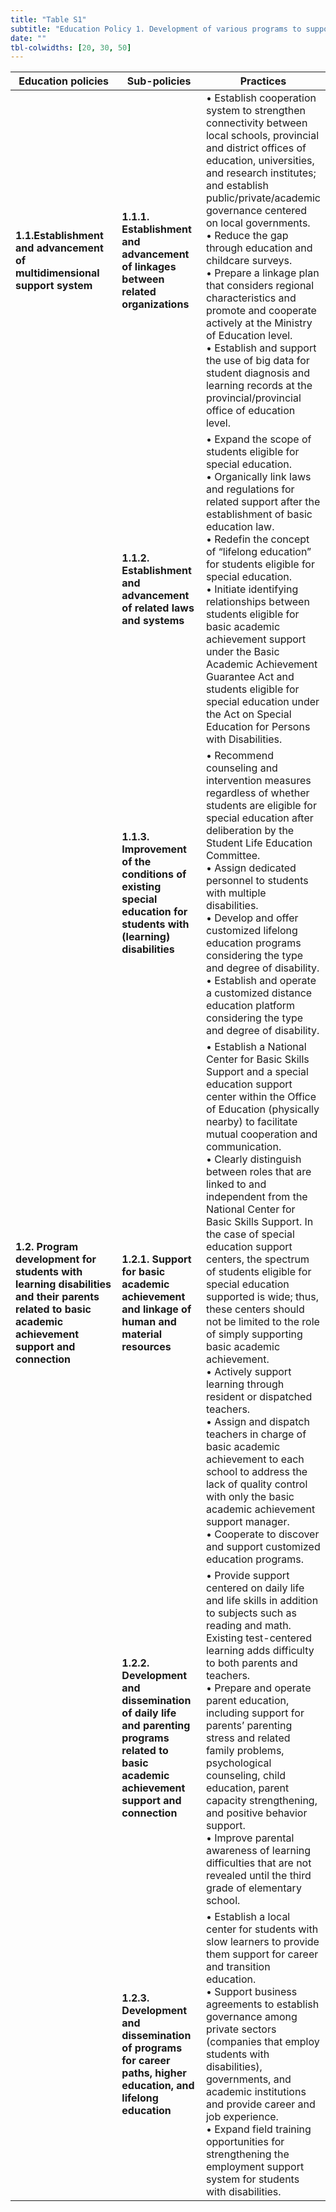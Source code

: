 ---
title: "Table S1"
subtitle: "Education Policy 1. Development of various programs to support and link basic academic achievement (topic 5, θ = 0.214)"
date: ""
tbl-colwidths: [20, 30, 50]
---

| **Education policies** | **Sub-policies** | **Practices** |
|------------------------|------------------|---------------|
| **1.1.Establishment and advancement of multidimensional support system** | **1.1.1. Establishment and advancement of linkages between related organizations** | • Establish cooperation system to strengthen connectivity between local schools, provincial and district offices of education, universities, and research institutes; and establish public/private/academic governance centered on local governments. <br> • Reduce the gap through education and childcare surveys. <br> • Prepare a linkage plan that considers regional characteristics and promote and cooperate actively at the Ministry of Education level. <br> • Establish and support the use of big data for student diagnosis and learning records at the provincial/provincial office of education level. |
|  | **1.1.2. Establishment and advancement of related laws and systems** | • Expand the scope of students eligible for special education. <br> • Organically link laws and regulations for related support after the establishment of basic education law. <br> • Redefin the concept of “lifelong education” for students eligible for special education. <br> • Initiate identifying relationships between students eligible for basic academic achievement support under the Basic Academic Achievement Guarantee Act and students eligible for special education under the Act on Special Education for Persons with Disabilities.| 
|  | **1.1.3. Improvement of the conditions of existing special education for students with (learning) disabilities** | • Recommend counseling and intervention measures regardless of whether students are eligible for special education after deliberation by the Student Life Education Committee. <br> • Assign dedicated personnel to students with multiple disabilities. <br> • Develop and offer customized lifelong education programs considering the type and degree of disability. <br> • Establish and operate a customized distance education platform considering the type and degree of disability. |
| **1.2. Program development for students with learning disabilities and their parents related to basic academic achievement support and connection** | **1.2.1. Support for basic academic achievement and linkage of human and material resources** | • Establish a National Center for Basic Skills Support and a special education support center within the Office of Education (physically nearby) to facilitate mutual cooperation and communication. <br> • Clearly distinguish between roles that are linked to and independent from the National Center for Basic Skills Support. In the case of special education support centers, the spectrum of students eligible for special education supported is wide; thus, these centers should not be limited to the role of simply supporting basic academic achievement. <br> • Actively support learning through resident or dispatched teachers. <br> • Assign and dispatch teachers in charge of basic academic achievement to each school to address the lack of quality control with only the basic academic achievement support manager. <br> • Cooperate to discover and support customized education programs. |
|  | **1.2.2. Development and dissemination of daily life and parenting programs related to basic academic achievement support and connection** | • Provide support centered on daily life and life skills in addition to subjects such as reading and math. Existing test-centered learning adds difficulty to both parents and teachers. <br> • Prepare and operate parent education, including support for parents’ parenting stress and related family problems, psychological counseling, child education, parent capacity strengthening, and positive behavior support. <br> • Improve parental awareness of learning difficulties that are not revealed until the third grade of elementary school. |
|  | **1.2.3. Development and dissemination of programs for career paths, higher education, and lifelong education** | • Establish a local center for students with slow learners to provide them support for career and transition education. <br> • Support business agreements to establish governance among private sectors (companies that employ students with disabilities), governments, and academic institutions and provide career and job experience. <br> • Expand field training opportunities for strengthening the employment support system for students with disabilities. |








